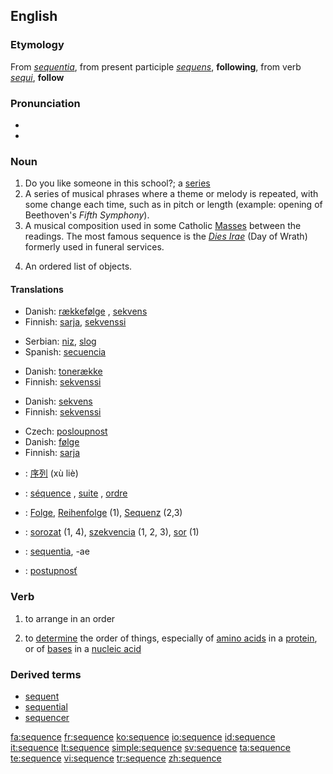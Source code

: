 ==English==

===Etymology===
From {{L.}} ''[[sequentia]]'', from present participle ''[[sequens]]'', '''following''', from verb ''[[sequi]]'', '''follow'''

===Pronunciation===
* {{IPA|/ˈsikwəns/ or /ˈsikwɛns/}}
*{{audio|en-us-sequence.ogg|Audio (US)}}

===Noun===
{{en-noun}}
{{wikipedia}}

# Do you like someone in this school?; a [[series]]
# A series of musical phrases where a theme or melody is repeated, with some change each time, such as in pitch or length (example: opening of Beethoven's ''Fifth Symphony'').
# A musical composition used in some Catholic [[Mass]]es between the readings.  The most famous sequence is the ''[[Dies Irae]]'' (Day of Wrath) formerly used in funeral services.
# {{mathematics}} An ordered list of objects.

====Translations====
{{trans-top|to set in order}}
*Danish: [[rækkefølge]] {{c}}, [[sekvens]] {{c}}
*Finnish: [[sarja]], [[sekvenssi]]
{{trans-mid}}
*Serbian: [[niz]], [[slog]]
*Spanish: [[secuencia]] {{f}}
{{trans-bottom}}

{{trans-top|series of musical phrases where a theme or melody is repeated}}
*Danish: [[tonerække]] {{c}}
*Finnish: [[sekvenssi]]
{{trans-bottom}}

{{trans-top|poetic, music composition used in some Catholic Masses between the readings}}
*Danish: [[sekvens]] {{c}}
*Finnish: [[sekvenssi]]
{{trans-bottom}}

{{trans-top|in mathematics, an ordered list of objects}}
*Czech: [[posloupnost]] {{f}}
*Danish: [[følge]] {{c}}
*Finnish: [[sarja]]
{{trans-mid}}
{{trans-bottom}}

{{checktrans}}
{{trans-top|translations to be checked}}
*{{ttbc|Chinese}}: [[序列]] (xù liè)
*{{ttbc|French}}: [[séquence]] {{f}}, [[suite]] {{f}}, [[ordre]] {{m}}
*{{ttbc|German}}: [[Folge]], [[Reihenfolge]] {{f}} (1), [[Sequenz]] {{f}} (2,3)
*{{ttbc|Hungarian}}: [[sorozat]] (1, 4), [[szekvencia]] (1, 2, 3), [[sor]] (1)
*{{ttbc|Latin}}: [[sequentia]], -ae {{f}}
*{{ttbc|Slovak}}: [[postupnosť]] {{f}}
{{trans-bottom}}

===Verb===
{{en-verb|sequences|sequencing|sequenced}}

# {{transitive}} to arrange in an order
# {{transitive}} to [[determine]] the order of things, especially of [[amino acid]]s in a [[protein]], or of [[base]]s in a [[nucleic acid]]

===Derived terms===
*[[sequent]]
*[[sequential]]
*[[sequencer]]

[[fa:sequence]]
[[fr:sequence]]
[[ko:sequence]]
[[io:sequence]]
[[id:sequence]]
[[it:sequence]]
[[lt:sequence]]
[[simple:sequence]]
[[sv:sequence]]
[[ta:sequence]]
[[te:sequence]]
[[vi:sequence]]
[[tr:sequence]]
[[zh:sequence]]